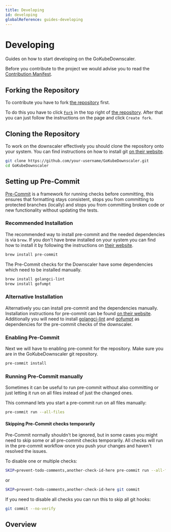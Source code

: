 ```yaml
---
title: Developing
id: developing
globalReference: guides-developing
---
```



# Developing

Guides on how to start developing on the GoKubeDownscaler.

Before you contribute to the project we would advise you to read the [Contribution Manifest](repo:CONTRIBUTING.md).

## Forking the Repository

To contribute you have to fork [the repository](repo) first.

To do this you have to click [`Fork`](https://github.com/caas-team/GoKubeDownscaler/fork) in the top right of [the repository](repo).
After that you can just follow the instructions on the page and click `Create fork`.

## Cloning the Repository

To work on the downscaler effectively you should clone the repository onto your system.
You can find instructions on how to install git [on their website](https://git-scm.com/book/en/v2/Getting-Started-Installing-Git).

```bash
git clone https://github.com/your-username/GoKubeDownscaler.git
cd GoKubeDownscaler
```

## Setting up Pre-Commit

[Pre-Commit](https://pre-commit.com) is a framework for running checks before committing,
this ensures that formatting stays consistent,
stops you from committing to protected branches (locally)
and stops you from committing broken code or new functionality without updating the tests.

### Recommended Installation

The recommended way to install pre-commit and the needed dependencies is via `brew`.
If you don't have brew installed on your system you can find how to install it by following the instructions on [their website](https://brew.sh).

```bash
brew install pre-commit
```

The Pre-Commit checks for the Downscaler have some dependencies which need to be installed manually.

```bash
brew install golangci-lint
brew install gofumpt
```

### Alternative Installation

Alternatively you can install pre-commit and the dependencies manually.
Installation instructions for pre-commit can be found [on their website](https://pre-commit.com/#install).
Additionally you will need to install [golangci-lint](https://golangci-lint.run/welcome/install/#local-installation)
and [gofumpt](https://github.com/mvdan/gofumpt) as dependencies for the pre-commit checks of the downscaler.

### Enabling Pre-Commit

Next we will have to enabling pre-commit for the repository.
Make sure you are in the GoKubeDownscaler git repository.

```bash
pre-commit install
```

### Running Pre-Commit manually

Sometimes it can be useful to run pre-commit without also committing
or just letting it run on all files instead of just the changed ones.

This command lets you start a pre-commit run on all files manually:

```bash
pre-commit run --all-files
```

#### Skipping Pre-Commit checks temporarily

Pre-Commit normally shouldn't be ignored, but in some cases you might need to skip some or all pre-commit checks temporarily.
All checks will run in the pre-commit workflow once you push your changes and haven't resolved the issues.

To disable one or multiple checks:

```bash
SKIP=prevent-todo-comments,another-check-id-here pre-commit run --all-files
```

or

```bash
SKIP=prevent-todo-comments,another-check-id-here git commit
```

If you need to disable all checks you can run this to skip all git hooks:

```bash
git commit --no-verify
```

## Overview

<DocCardList />
